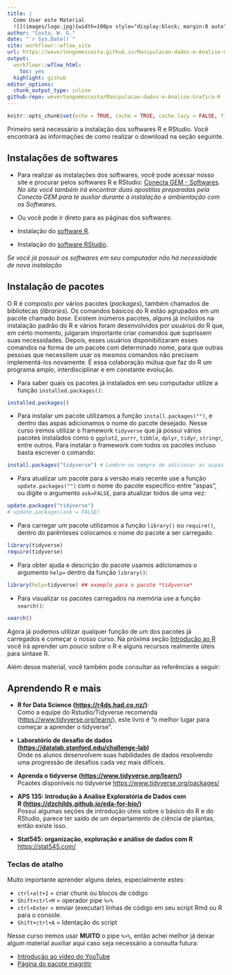```yaml
---
title: | 
  Como Usar este Material
  ![](images/logo.jpg){width=100px style="display:block; margin:0 auto"}
author: "Costa, W. G."
date: "`r Sys.Date()`"
site: workflowr::wflow_site
url: https://wevertongomescosta.github.io/Manipulacao-dados-e-Analise-Grafica-R/
output:
  workflowr::wflow_html:
    toc: yes
  highlight: github
editor_options:
  chunk_output_type: inline
github-repo: wevertongomescosta/Manipulacao-dados-e-Analise-Grafica-R
---
```


```r
knitr::opts_chunk$set(echo = TRUE, cache = TRUE, cache.lazy = FALSE, fig.width = 8, fig.height = 7, warning = FALSE, autodep = TRUE)
```

Primeiro será necessário a instalação dos softwares R e RStudio. Você encontrará as informações de como realizar o download na seção seguinte.

## Instalações de softwares

-   Para realizar as instalações dos softwares, você pode acessar nosso site e procurar pelos softwares R e RStudio: [Conecta GEM - Softwares](https://www.conectagem.com/softwares). *No site você também irá encontrar duas apostilas preparadas pela Conecta GEM para te auxliar durante a instalação e ambientação com os Softwares.*

-   Ou você pode ir direto para as páginas dos softwares:

  -   Instalação do [software R](https://cran.r-project.org/).
  
  -   Instalação do [software RStudio](https://www.rstudio.com/products/rstudio/download/#download).

*Se você já possuir os softwares em seu computador não há necessidade de nova instalação*

## Instalação de pacotes

O R é composto por vários pacotes (*packages*), também chamados de bibliotecas (*libraries*). Os comandos básicos do R estão agrupados em um pacote chamado *base*. Existem inúmeros pacotes, alguns já incluídos na instalação padrão do R e vários foram desenvolvidos por usuários do R que, em certo momento, julgaram importante criar comandos que suprissem suas necessidades. 
Depois, esses usuários disponibilizaram esses comandos na forma de um pacote com determinado nome, para que outras pessoas que necessitem usar os mesmos comandos não precisem implementá-los novamente. É essa colaboração mútua que faz do R um programa amplo, interdisciplinar e em constante evolução.

- Para saber quais os pacotes já instalados em seu computador utilize a função `installed.packages()`:

```r
installed.packages() 
```

- Para instalar um pacote utilizamos a função `install.packages("")`, e dentro das aspas adicionamos o nome do pacote desejado. Nesse curso iremos utilizar o framework `tidyverse` que já possui vários pacotes instalados como o `ggplot2`, `purrr`, `tibble`, `dplyr`, `tidyr`, `stringr`, entre outros. Para instalar o framework com todos os pacotes incluso basta escrever o comando:

```r
install.packages("tidyverse") # Lembre-se sempre de adicionar as aspas para instalar pacotes
```

- Para atualizar um pacote para a versão mais recente use a função `update.packages("")` com o nome do pacote específico entre "aspas", ou digite o argumento `ask=FALSE`, para atualizar todos de uma vez:

```r
update.packages("tidyverse") 
# update.packages(ask = FALSE) 
```

- Para carregar um pacote utilizamos a função `library()` ou `require()`, dentro do parênteses colocamos o nome do pacote a ser carregado. 

```r
library(tidyverse) 
require(tidyverse)
```
    
- Para obter ajuda e descrição do pacote usamos adicionamos o argumento `help=` dentro da função `library()`:

```r
library(help=tidyverse) ## exemplo para o pacote *tidyverse*
```

- Para visualizar os pacotes carregados na memória use a função `search()`:

```r
search()
```

Agora já podemos utilizar qualquer função de um dos pacotes já carregados e começar o nosso curso. Na próxima seção [Introdução ao R](#introducao-r) você irá aprender um pouco sobre o R e alguns recursos realmente úteis para sintaxe R. 

Além desse material, você também pode consultar as referências a seguir:

## Aprendendo R e mais

- **R for Data Science (<https://r4ds.had.co.nz/>)**:\
Como a equipe do Rstudio/Tidyverse recomenda (<https://www.tidyverse.org/learn/>), este livro é "o melhor lugar para começar a aprender o tidyverse". 

- **Laboratório de desafio de dados (<https://datalab.stanford.edu/challenge-lab>)**\
Onde os alunos desenvolvem suas habilidades de dados resolvendo uma progressão de desafios cada vez mais difíceis.

- **Aprenda o tidyverse (<https://www.tidyverse.org/learn/>)**\
Pcaotes disponíveis no tidyverse <https://www.tidyverse.org/packages/>

- **APS 135: Introdução à Análise Exploratória de Dados com R\ (<https://dzchilds.github.io/eda-for-bio/>)**\
Possui algumas seções de introdução úteis sobre o básico do R e do RStudio, parece ter saído de um departamento de ciência de plantas, então existe isso.

- **Stat545: organização, exploração e análise de dados com R**\
<https://stat545.com/>

### Teclas de atalho

Muito importante aprender alguns deles, especialmente estes:

- `ctrl+alt+I` = criar chunk ou blocos de código
- `Shift+ctrl+M` = operador pipe `%>%`
- `ctrl+Enter` = enviar (executar) linhas de código em seu script Rmd ou R para o console.
- `Shift+ctrl+A` = Identação do script

Nesse curso iremos usar **MUITO** o pipe `%>%`, então achei melhor já deixar algum material auxiliar aqui caso seja necessário a consulta futura:

- [Introdução ao vídeo do YouTube](https://www.youtube.com/watch?v=KO35_7arizY&ab_channel=RsquaredAcademy)
- [Página do pacote magrittr](https://magrittr.tidyverse.org/)